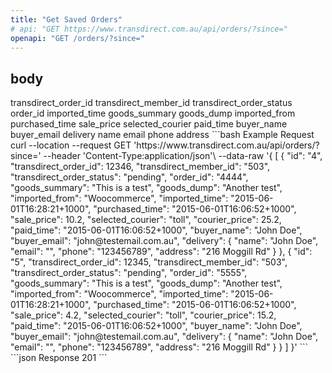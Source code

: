 ```yaml
---
title: "Get Saved Orders"
# api: "GET https://www.transdirect.com.au/api/orders/?since="
openapi: "GET /orders/?since="
---
```

## body
<ParamField path="transdirect_order_id" type="number">
transdirect_order_id
</ParamField>
<ParamField path="transdirect_member_id" type="string">
transdirect_member_id
</ParamField>
<ParamField path="transdirect_order_status" type="string">
transdirect_order_status
</ParamField>
<ParamField path="order_id" type="string">
order_id
</ParamField>
<ParamField path="imported_time" type="number">
imported_time
</ParamField>
<ParamField path="goods_summary" type="string">
goods_summary
</ParamField>
<ParamField path="goods_dump" type="string">
goods_dump
</ParamField>
<ParamField path="imported_from" type="string">
imported_from
</ParamField>
<ParamField path="purchased_time" type="string">
purchased_time
</ParamField>
<ParamField path="sale_price" type="number">
sale_price
</ParamField>
<ParamField path="selected_courier" type="string">
selected_courier
</ParamField>
<ParamField path="paid_time" type="string">
paid_time
</ParamField>
<ParamField path="buyer_name" type="string">
buyer_name
</ParamField>
<ParamField path="buyer_email" type="string">
buyer_email
</ParamField>
<ParamField path="delivery" type="object">
delivery
</ParamField>
<ParamField path="name" type="string">
name
</ParamField>
<ParamField path="email" type="string">
email
</ParamField>
<ParamField path="phone" type="string">
phone
</ParamField>
<ParamField path="address" type="string">
address
</ParamField>
<RequestExample>
```bash Example Request
curl --location --request GET 'https://www.transdirect.com.au/api/orders/?since='
--header 'Content-Type:application/json'\
--data-raw '{
[
  {
    "id": "4",
    "transdirect_order_id": 12346,
    "transdirect_member_id": "503",
    "transdirect_order_status": "pending",
    "order_id": "4444",
    "goods_summary": "This is a test",
    "goods_dump": "Another test",
    "imported_from": "Woocommerce",
    "imported_time": "2015-06-01T16:28:21+1000",
    "purchased_time": "2015-06-01T16:06:52+1000",
    "sale_price": 10.2,
    "selected_courier": "toll",
    "courier_price": 25.2,
    "paid_time": "2015-06-01T16:06:52+1000",
    "buyer_name": "John Doe",
    "buyer_email": "john@testemail.com.au",
    "delivery": {
      "name": "John Doe",
      "email": "",
      "phone": "123456789",
      "address": "216 Moggill Rd"
    }
  },
  {
    "id": "5",
    "transdirect_order_id": 12345,
    "transdirect_member_id": "503",
    "transdirect_order_status": "pending",
    "order_id": "5555",
    "goods_summary": "This is a test",
    "goods_dump": "Another test",
    "imported_from": "Woocommerce",
    "imported_time": "2015-06-01T16:28:21+1000",
    "purchased_time": "2015-06-01T16:06:52+1000",
    "sale_price": 4.2,
    "selected_courier": "toll",
    "courier_price": 15.2,
    "paid_time": "2015-06-01T16:06:52+1000",
    "buyer_name": "John Doe",
    "buyer_email": "john@testemail.com.au",
    "delivery": {
      "name": "John Doe",
      "email": "",
      "phone": "123456789",
      "address": "216 Moggill Rd"
    }
  }
]
}'
``` 
</RequestExample>   
<ResponseExample>
```json Response
 201
```
</ResponseExample>